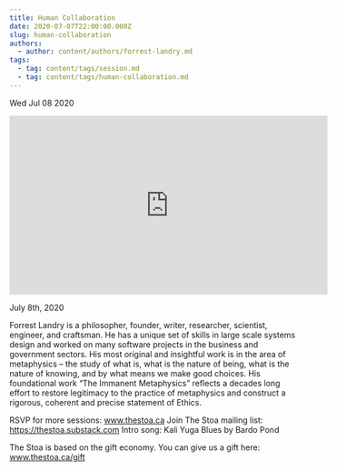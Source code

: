 ```yaml
---
title: Human Collaboration
date: 2020-07-07T22:00:00.000Z
slug: human-collaboration
authors:
  - author: content/authors/forrest-landry.md
tags:
  - tag: content/tags/session.md
  - tag: content/tags/human-collaboration.md
---
```






Wed Jul 08 2020

<iframe width="560" height="315" src="https://www.youtube.com/embed/c00oeyPfKhY" title="Human Collaboration w/ Forrest Landry" frameborder="0" allow="accelerometer; autoplay; clipboard-write; encrypted-media; gyroscope; picture-in-picture" allowfullscreen ></iframe>

July 8th, 2020

Forrest Landry is a philosopher, founder, writer, researcher, scientist, engineer, and craftsman. He has a unique set of skills in large scale systems design and worked on many software projects in the business and government sectors. His most original and insightful work is in the area of metaphysics – the study of what is, what is the nature of being, what is the nature of knowing, and by what means we make good choices. His foundational work “The Immanent Metaphysics” reflects a decades long effort to restore legitimacy to the practice of metaphysics and construct a rigorous, coherent and precise statement of Ethics.

RSVP for more sessions: www.thestoa.ca
Join The Stoa mailing list: https://thestoa.substack.com
Intro song: Kali Yuga Blues by Bardo Pond

The Stoa is based on the gift economy. You can give us a gift here: www.thestoa.ca/gift


